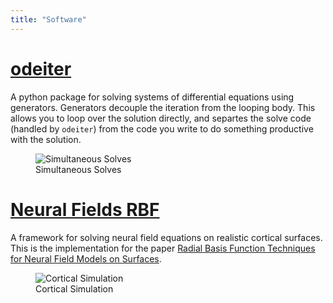 ```yaml
---
title: "Software"
---
```


# [odeiter](https://shawsa.github.io/odeiter)

A python package for solving systems of differential equations using
generators. Generators decouple the iteration from the looping body.
This allows you to loop over the solution directly, and separtes the
solve code (handled by `odeiter`) from the code you write to do something
productive with the solution.

![Simultaneous Solves](https://raw.githubusercontent.com/shawsa/odeiter/refs/heads/main/examples/simultaneous_solves.gif)

# [Neural Fields RBF](https://github.com/shawsa/neural-fields-rbf)

A framework for solving neural field equations on realistic cortical surfaces.
This is the implementation for the paper [Radial Basis Function Techniques
for Neural Field Models on Surfaces](https://arxiv.org/abs/2504.13379).



![Cortical Simulation](https://raw.githubusercontent.com/shawsa/neural-fields-rbf/main/readme_images/cortex_figure.png)
